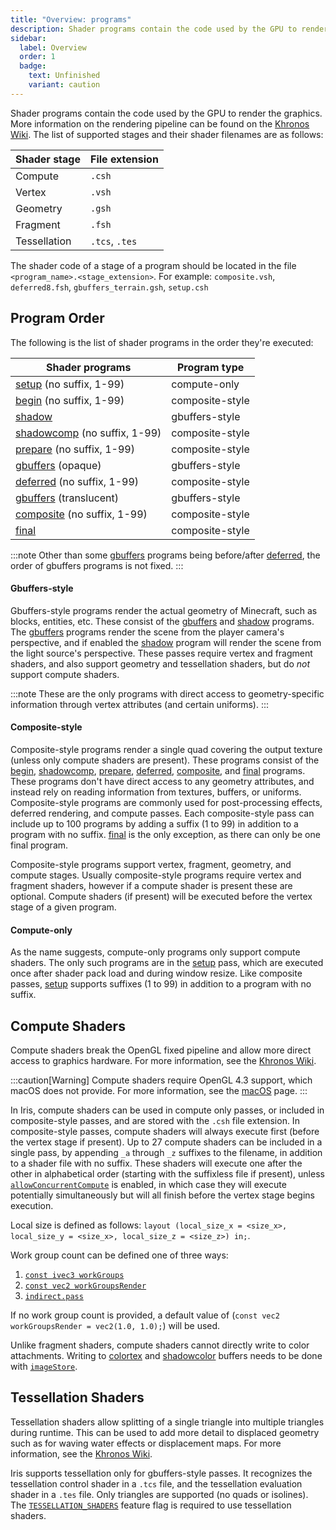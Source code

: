 ```yaml
---
title: "Overview: programs"
description: Shader programs contain the code used by the GPU to render the graphics.
sidebar:
  label: Overview
  order: 1
  badge:
    text: Unfinished
    variant: caution
---
```


Shader programs contain the code used by the GPU to render the graphics. More information on the rendering pipeline can be found on the [Khronos Wiki](https://www.khronos.org/opengl/wiki/Rendering_Pipeline_Overview). The list of supported stages and their shader filenames are as follows:

| Shader stage | File extension     |
| ------------ | -------------------|
| Compute      | `.csh`             |
| Vertex       | `.vsh`             |
| Geometry     | `.gsh`             |
| Fragment     | `.fsh`             |
| Tessellation | `.tcs`, `.tes`     |

The shader code of a stage of a program should be located in the file `<program_name>.<stage_extension>`. For example: `composite.vsh`, `deferred8.fsh`, `gbuffers_terrain.gsh`, `setup.csh`


## Program Order
The following is the list of shader programs in the order they're executed:

| Shader programs                                                          | Program type    |
| ------------------------------------------------------------------------ | --------------- |
| [setup](/current/reference/programs/setup/) (no suffix, 1-99)            | compute-only    |
| [begin](/current/reference/programs/begin/) (no suffix, 1-99)            | composite-style |
| [shadow](/current/reference/programs/shadow/)                            | gbuffers-style  |
| [shadowcomp](/current/reference/programs/shadow_comp/) (no suffix, 1-99) | composite-style |
| [prepare](/current/reference/programs/prepare/) (no suffix, 1-99)        | composite-style |
| [gbuffers](/current/reference/programs/gbuffers/) (opaque)               | gbuffers-style  |
| [deferred](/current/reference/programs/deferred/) (no suffix, 1-99)      | composite-style |
| [gbuffers](/current/reference/programs/gbuffers/) (translucent)          | gbuffers-style  |
| [composite](/current/reference/programs/composite/) (no suffix, 1-99)    | composite-style |
| [final](/current/reference/programs/final/)                              | composite-style |

:::note
Other than some [gbuffers](/current/reference/programs/gbuffers/) programs being before/after [deferred](/current/reference/programs/deferred/), the order of gbuffers programs is not fixed.
:::

#### Gbuffers-style
Gbuffers-style programs render the actual geometry of Minecraft, such as blocks, entities, etc. These consist of the [gbuffers](/current/reference/programs/gbuffers/) and [shadow](/current/reference/program/shadow/) programs. The [gbuffers](/current/reference/programs/gbuffers/) programs render the scene from the player camera's perspective, and if enabled the [shadow](/current/reference/program/shadow/) program will render the scene from the light source's perspective. These passes require vertex and fragment shaders, and also support geometry and tessellation shaders, but do *not* support compute shaders.

:::note
These are the only programs with direct access to geometry-specific information through vertex attributes (and certain uniforms).
:::

#### Composite-style
Composite-style programs render a single quad covering the output texture (unless only compute shaders are present). These programs consist of the [begin](/current/reference/programs/begin), [shadowcomp](/current/reference/programs/shadowcomp/), [prepare](/current/reference/programs/prepare/), [deferred](/current/reference/programs/deferred/), [composite](/current/reference/programs/composite/), and [final](/current/reference/programs/final/) programs. These programs don't have direct access to any geometry attributes, and instead rely on reading information from textures, buffers, or uniforms. Composite-style programs are commonly used for post-processing effects, deferred rendering, and compute passes. Each composite-style pass can include up to 100 programs by adding a suffix (1 to 99) in addition to a program with no suffix. [final](/current/reference/programs/final/) is the only exception, as there can only be one final program.

Composite-style programs support vertex, fragment, geometry, and compute stages. Usually composite-style programs require vertex and fragment shaders, however if a compute shader is present these are optional. Compute shaders (if present) will be executed before the vertex stage of a given program.

#### Compute-only
As the name suggests, compute-only programs only support compute shaders. The only such programs are in the [setup](/current/reference/programs/setup/) pass, which are executed once after shader pack load and during window resize. Like composite passes, [setup](/current/reference/programs/setup/) supports suffixes (1 to 99) in addition to a program with no suffix.

## Compute Shaders
Compute shaders break the OpenGL fixed pipeline and allow more direct access to graphics hardware. For more information, see the [Khronos Wiki](https://www.khronos.org/opengl/wiki/Compute_Shader).

:::caution[Warning]
Compute shaders require OpenGL 4.3 support, which macOS does not provide. For more information, see the [macOS](/current/reference/miscellaneous/macos/) page.
:::

In Iris, compute shaders can be used in compute only passes, or included in composite-style passes, and are stored with the `.csh` file extension. In composite-style passes, compute shaders will always execute first (before the vertex stage if present). Up to 27 compute shaders can be included in a single pass, by appending `_a` through `_z` suffixes to the filename, in addition to a shader file with no suffix. These shaders will execute one after the other in alphabetical order (starting with the suffixless file if present), unless [`allowConcurrentCompute`](/current/reference/shadersproperties/ordering/#allowconcurrentcompute) is enabled, in which case they will execute potentially simultaneously but will all finish before the vertex stage begins execution.

Local size is defined as follows: `layout (local_size_x = <size_x>, local_size_y = <size_x>, local_size_z = <size_z>) in;`.

Work group count can be defined one of three ways:
1. [`const ivec3 workGroups`](/current/reference/constants/workgroups/)
2. [`const vec2 workGroupsRender`](/current/reference/constants/workgroupsrender/)
3. [`indirect.pass`](/current/reference/shadersproperties/ordering/#indirectpass)

If no work group count is provided, a default value of (`const vec2 workGroupsRender = vec2(1.0, 1.0);`) will be used.

Unlike fragment shaders, compute shaders cannot directly write to color attachments. Writing to [colortex](/current/reference/buffers/colortex) and [shadowcolor](/current/reference/programs/shadowcolor/) buffers needs to be done with [`imageStore`](https://www.khronos.org/opengl/wiki/Image_Load_Store).


## Tessellation Shaders

Tessellation shaders allow splitting of a single triangle into multiple triangles during runtime. This can be used to add more detail to displaced geometry such as for waving water effects or displacement maps. For more information, see the [Khronos Wiki](https://www.khronos.org/opengl/wiki/tessellation).

Iris supports tessellation only for gbuffers-style passes. It recognizes the tessellation control shader in a `.tcs` file, and the tessellation evaluation shader in a `.tes` file. Only triangles are supported (no quads or isolines). The [`TESSELLATION_SHADERS`](/current/reference/shadersproperties/flags/) feature flag is required to use tessellation shaders.